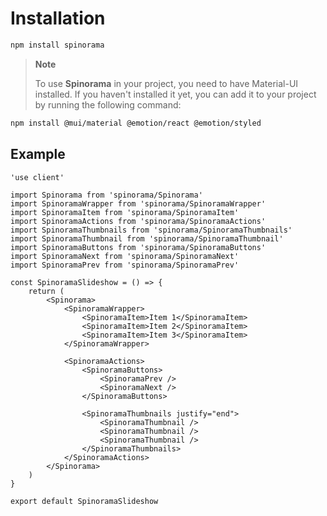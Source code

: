 # Installation

```bash
npm install spinorama
```

> **Note**
>
> To use **Spinorama** in your project, you need to have Material-UI installed. If you haven't installed it yet, you can add it to your project by running the following command:

```bash
npm install @mui/material @emotion/react @emotion/styled
```

## Example

```tsx
'use client'

import Spinorama from 'spinorama/Spinorama'
import SpinoramaWrapper from 'spinorama/SpinoramaWrapper'
import SpinoramaItem from 'spinorama/SpinoramaItem'
import SpinoramaActions from 'spinorama/SpinoramaActions'
import SpinoramaThumbnails from 'spinorama/SpinoramaThumbnails'
import SpinoramaThumbnail from 'spinorama/SpinoramaThumbnail'
import SpinoramaButtons from 'spinorama/SpinoramaButtons'
import SpinoramaNext from 'spinorama/SpinoramaNext'
import SpinoramaPrev from 'spinorama/SpinoramaPrev'

const SpinoramaSlideshow = () => {
	return (
		<Spinorama>
			<SpinoramaWrapper>
				<SpinoramaItem>Item 1</SpinoramaItem>
				<SpinoramaItem>Item 2</SpinoramaItem>
				<SpinoramaItem>Item 3</SpinoramaItem>
			</SpinoramaWrapper>

			<SpinoramaActions>
				<SpinoramaButtons>
					<SpinoramaPrev />
					<SpinoramaNext />
				</SpinoramaButtons>

				<SpinoramaThumbnails justify="end">
					<SpinoramaThumbnail />
					<SpinoramaThumbnail />
					<SpinoramaThumbnail />
				</SpinoramaThumbnails>
			</SpinoramaActions>
		</Spinorama>
	)
}

export default SpinoramaSlideshow
```